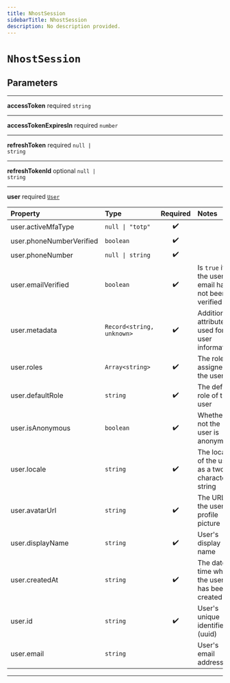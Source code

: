 ```yaml
---
title: NhostSession
sidebarTitle: NhostSession
description: No description provided.
---
```


# `NhostSession`

## Parameters

---

**<span className="parameter-name">accessToken</span>** <span className="optional-status">required</span> <code>string</code>

---

**<span className="parameter-name">accessTokenExpiresIn</span>** <span className="optional-status">required</span> <code>number</code>

---

**<span className="parameter-name">refreshToken</span>** <span className="optional-status">required</span> <code>null &#124; string</code>

---

**<span className="parameter-name">refreshTokenId</span>** <span className="optional-status">optional</span> <code>null &#124; string</code>

---

**<span className="parameter-name">user</span>** <span className="optional-status">required</span> [`User`](/reference/deprecated/javascript/auth/types/user)

| Property                                                                                             | Type                                       | Required | Notes                                              |
| :--------------------------------------------------------------------------------------------------- | :----------------------------------------- | :------: | :------------------------------------------------- |
| <span className="parameter-name"><span className="light-grey">user.</span>activeMfaType</span>       | <code>null &#124; "totp"</code>            |    ✔️    |                                                    |
| <span className="parameter-name"><span className="light-grey">user.</span>phoneNumberVerified</span> | <code>boolean</code>                       |    ✔️    |                                                    |
| <span className="parameter-name"><span className="light-grey">user.</span>phoneNumber</span>         | <code>null &#124; string</code>            |    ✔️    |                                                    |
| <span className="parameter-name"><span className="light-grey">user.</span>emailVerified</span>       | <code>boolean</code>                       |    ✔️    | Is `true` if the user email has not been verified  |
| <span className="parameter-name"><span className="light-grey">user.</span>metadata</span>            | <code>Record&lt;string, unknown&gt;</code> |    ✔️    | Additional attributes used for user information    |
| <span className="parameter-name"><span className="light-grey">user.</span>roles</span>               | <code>Array&lt;string&gt;</code>           |    ✔️    | The roles assigned to the user                     |
| <span className="parameter-name"><span className="light-grey">user.</span>defaultRole</span>         | <code>string</code>                        |    ✔️    | The default role of the user                       |
| <span className="parameter-name"><span className="light-grey">user.</span>isAnonymous</span>         | <code>boolean</code>                       |    ✔️    | Whether or not the user is anonymous               |
| <span className="parameter-name"><span className="light-grey">user.</span>locale</span>              | <code>string</code>                        |    ✔️    | The locale of the user, as a two-characters string |
| <span className="parameter-name"><span className="light-grey">user.</span>avatarUrl</span>           | <code>string</code>                        |    ✔️    | The URL to the user's profile picture              |
| <span className="parameter-name"><span className="light-grey">user.</span>displayName</span>         | <code>string</code>                        |    ✔️    | User's display name                                |
| <span className="parameter-name"><span className="light-grey">user.</span>createdAt</span>           | <code>string</code>                        |    ✔️    | The date-time when the user has been created       |
| <span className="parameter-name"><span className="light-grey">user.</span>id</span>                  | <code>string</code>                        |    ✔️    | User's unique identifier (uuid)                    |
| <span className="parameter-name"><span className="light-grey">user.</span>email</span>               | <code>string</code>                        |          | User's email address                               |

---
